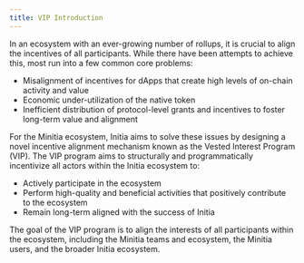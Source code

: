 ```yaml
---
title: VIP Introduction
---
```


In an ecosystem with an ever-growing number of rollups, it is crucial to align the incentives of all participants. While there have been attempts to achieve this, most run into a few common core problems:

-  Misalignment of incentives for dApps that create high levels of on-chain activity and value
-  Economic under-utilization of the native token
-  Inefficient distribution of protocol-level grants and incentives to foster long-term value and alignment

For the Minitia ecosystem, Initia aims to solve these issues by designing a novel incentive alignment mechanism known as the Vested Interest Program (VIP). The VIP program aims to structurally and programmatically incentivize all actors within the Initia ecosystem to:

-  Actively participate in the ecosystem
-  Perform high-quality and beneficial activities that positively contribute to the ecosystem
-  Remain long-term aligned with the success of Initia

The goal of the VIP program is to align the interests of all participants within the ecosystem, including the Minitia teams and ecosystem, the Minitia users, and the broader Initia ecosystem.